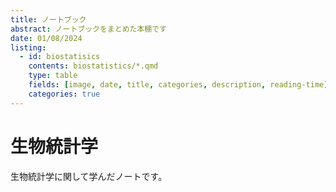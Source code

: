 ```yaml
---
title: ノートブック
abstract: ノートブックをまとめた本棚です
date: 01/08/2024
listing: 
  - id: biostatisics
    contents: biostatistics/*.qmd
    type: table
    fields: [image, date, title, categories, description, reading-time]
    categories: true
---
```


# 生物統計学

生物統計学に関して学んだノートです。

:::{#biostatisics}
:::